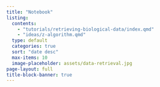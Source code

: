 ```yaml
---
title: "Notebook"
listing:
  contents: 
    - "tutorials/retrieving-biological-data/index.qmd"
    - "ideas/z-algorithm.qmd"
  type: default
  categories: true
  sort: "date desc"
  max-items: 10
  image-placeholder: assets/data-retrieval.jpg
page-layout: full
title-block-banner: true
---
```

  
